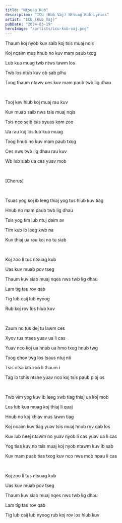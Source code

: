 ```yaml
---
title: "Ntsuag Kub"
description: "ICU (Kub Vaj) Ntsuag Kub Lyrics"
artist: "ICU (Kub Vaj)"
pubDate: "2024-03-19"
heroImage: "/artists/icu-kub-vaj.png"
---
```


Thaum koj nyob kuv saib koj tsis muaj nqis

Koj ncaim mus hnub no kuv mam paub txog

Lub kua muag twb ntws tawm los

Twb los ntub kuv ob sab plhu

Txog thaum ntawv ces kuv mam paub twb lig dhau

<br />

Txoj kev hlub koj muaj rau kuv

Kuv muab saib nws tsis muaj nqis

Tsis nco saib tsis xyuas kom zoo

Ua rau koj los lub kua muag

Txog hnub no kuv mam paub txog

Ces nws twb lig dhau rau kuv

Wb lub siab ua cas yuav mob

<br />

[Chorus]

<br />

Tsuas yog koj ib leeg thiaj yog tus hlub kuv tiag

Hnub no mam paub twb lig dhau

Tsis yog tim lub ntuj daim av

Tim kub ib leeg xwb na

Kuv thiaj ua rau koj no tu siab

<br />

Koj zoo li tus ntsuag kub

Uas kuv muab pov tseg

Thaum kuv siab muaj nqes nws twb lig dhau

Lam tig tau rov qab

Tig lub caij lub nyoog

Rub koj rov los hlub kuv

<br />

Zaum no tus dej tu lawm ces

Xyov tus ntses yuav ua li cas

Yuav nco koj ua hnub ua hmo txog hnub twg

Txog qhov twg los tsaus ntuj nti

Tsis ntsa iab zoo li thaum i

Tag ib txhis ntshe yuav nco koj tsis paub ploj os

<br />

Twb vim yog kuv ib leeg xwb tiag thiaj ua koj mob

Los lub kua muag koj thiaj li quaj

Hnub no koj khiav mus lawm tiag

Koj ncaim kuv tiag yuav tsis muaj hnub rov qab los

Kuv lub neej ntawm no yuav nyob li cas yuav ua li cas

Yog tias kuv no tsis muaj koj nyob ntawm kuv ib sab

Kuv mam puab tias txog kuv nco nws mob npau li cas

<br />

Koj zoo li tus ntsuag kub

Uas kuv muab pov tseg

Thaum kuv siab muaj nqes nws twb lig dhau

Lam tig tau rov qab

Tig lub caij lub nyoog rub koj rov los hlub kuv
